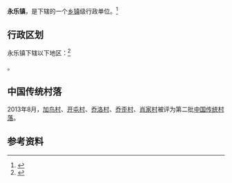 {{中国乡级行政区|52/26/34/102/000}}

'''永乐镇'''，是{{PRC admin/fullname|52/26/34/102/000|3}}下辖的一个[[乡镇|乡镇]]级行政单位。<ref>{{PRC admin/ref sgc|{{PRC admin/parent|52/26/34/102/000}}}}</ref>

== 行政区划 ==

永乐镇下辖以下地区：<ref>{{PRC admin/ref sgc|52/26/34/102/000}}</ref>

{{PRC admin/children|52/26/34/102/000}}。

==中国传统村落==
2013年8月，[[加鸟村|加鸟村]]、[[开屯村|开屯村]]、[[乔洛村|乔洛村]]、[[乔歪村|乔歪村]]、[[肖家村|肖家村]]被评为第二批[[中国传统村落|中国传统村落]]。

== 参考资料 ==

{{reflist}}

{{行政区划小作品}}
{{PRC admin/navcat|52/26/34/102/000}}